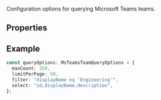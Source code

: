 Configuration options for querying Microsoft Teams teams.

## Properties

<Attributes>
  <Attribute
    name="maxCount"
    type="number"
    description="The maximum number of teams to return. Default: 1000."
  />
  <Attribute
    name="limitPerPage"
    type="number"
    description="How many teams will be returned per request. Default: 100."
  />
  <Attribute
    name="filter"
    type="string"
    description="OData $filter query parameter to filter teams. Default: null."
  />
  <Attribute
    name="select"
    type="string"
    description="OData $select query parameter to select fields. Default: 'id,displayName'."
  />
</Attributes>

## Example

```typescript
const queryOptions: MsTeamsTeamQueryOptions = {
  maxCount: 250,
  limitPerPage: 50,
  filter: "displayName eq 'Engineering'",
  select: "id,displayName,description",
};
```
